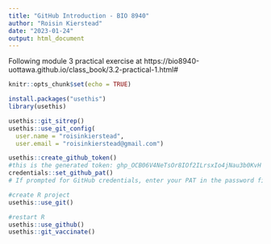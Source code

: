 ```yaml
---
title: "GitHub Introduction - BIO 8940"
author: "Roisin Kierstead"
date: "2023-01-24"
output: html_document
---
```


Following module 3 practical exercise at https://bio8940-uottawa.github.io/class_book/3.2-practical-1.html#


```r
knitr::opts_chunk$set(echo = TRUE)
```


```r
install.packages("usethis")
library(usethis)

usethis::git_sitrep()
usethis::use_git_config(
  user.name = "roisinkierstead",
  user.email = "roisinkierstead@gmail.com")
```

```r
usethis::create_github_token()
#this is the generated token: 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
credentials::set_github_pat()
# If prompted for GitHub credentials, enter your PAT in the password field
```

```r
#create R project
usethis::use_git()

#restart R
usethis::use_github()
usethis::git_vaccinate()
```

